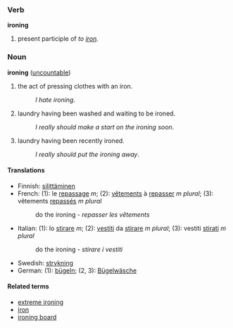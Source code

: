 ===Verb===
'''ironing'''

# present participle of ''to [[iron]]''.

===Noun===
'''ironing''' ([[uncountable]])

# the act of pressing clothes with an iron.
#:''I hate ironing''.
# laundry having been washed and waiting to be ironed.
#:''I really should make a start on the ironing soon''.
# laundry having been recently ironed.
#:''I really should put the ironing away''.

====Translations====
*Finnish: [[silittäminen]]
*French: (1): le [[repassage]] ''m''; (2): [[vêtement]]s à [[repasser]] ''m plural''; (3): vêtements [[repassé]]s ''m plural''
*:do the ironing - ''repasser les vêtements''
*Italian: (1): lo [[stirare]] ''m''; (2): [[vestito|vestiti]] da [[stirare]] ''m plural''; (3): vestiti [[stirato|stirati]] ''m plural''
*:do the ironing - ''stirare i vestiti''
*Swedish: [[strykning]]
*German: (1): [[bügeln]]; (2, 3): [[Bügelwäsche]]

====Related terms====
*[[extreme ironing]]
*[[iron]]
*[[ironing board]]